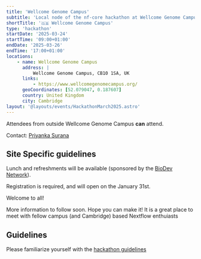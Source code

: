 ```yaml
---
title: 'Wellcome Genome Campus'
subtitle: 'Local node of the nf-core hackathon at Wellcome Genome Campus, Hinxton, UK'
shortTitle: '🇬🇧 Wellcome Genome Campus'
type: 'hackathon'
startDate: '2025-03-24'
startTime: '09:00+01:00'
endDate: '2025-03-26'
endTime: '17:00+01:00'
locations:
    - name: Wellcome Genome Campus
      address: |
          Wellcome Genome Campus, CB10 1SA, UK
      links:
          - https://www.wellcomegenomecampus.org/
      geoCoordinates: [52.079047, 0.187607]
      country: United Kingdom
      city: Cambridge
layout: '@layouts/events/HackathonMarch2025.astro'
---
```


Attendees from outside Wellcome Genome Campus **can** attend.

Contact: [Priyanka Surana](mailto:biodev@sanger.ac.uk)

## Site Specific guidelines

Lunch and refreshments will be available (sponsored by the [BioDev Network](https://www.linkedin.com/company/biodev-network/)).

Registration is required, and will open on the January 31st.

Welcome to all!

More information to follow soon. Hope you can make it!
It is a great place to meet with fellow campus (and Cambridge) based Nextflow enthuiasts

## Guidelines

Please familiarize yourself with the [hackathon guidelines](https://nf-co.re/events/2025/hackathon-march-2025#in-person-local-sites)
